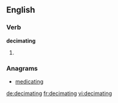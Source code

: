 
==English==

===Verb===
'''decimating'''

# {{present participle of|decimate}}

===Anagrams===
* [[medicating#English|medicating]]

[[de:decimating]]
[[fr:decimating]]
[[vi:decimating]]